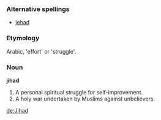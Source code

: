 ===Alternative spellings===
*[[jehad]]

===Etymology===
Arabic, 'effort' or 'struggle'.

===Noun===
'''jihad'''
# A personal spiritual struggle for self-improvement.
# A holy war undertaken by Muslims against unbelievers.

[[de:Jihad]]